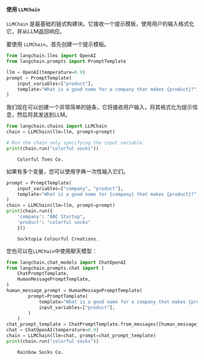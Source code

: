 #### 使用 `LLMChain`

`LLMChain` 是最基础的链式构建块。它接收一个提示模板，使用用户的输入格式化它，并从LLM返回响应。

要使用 `LLMChain`，首先创建一个提示模板。

```python
from langchain.llms import OpenAI
from langchain.prompts import PromptTemplate

llm = OpenAI(temperature=0.9)
prompt = PromptTemplate(
    input_variables=["product"],
    template="What is a good name for a company that makes {product}?",
)
```

我们现在可以创建一个非常简单的链条，它将接收用户输入，将其格式化为提示信息，然后将其发送到LLM。


```python
from langchain.chains import LLMChain
chain = LLMChain(llm=llm, prompt=prompt)

# Run the chain only specifying the input variable.
print(chain.run("colorful socks"))
```

<CodeOutputBlock lang="python">

```
    Colorful Toes Co.
```

</CodeOutputBlock>

如果有多个变量，您可以使用字典一次性输入它们。


```python
prompt = PromptTemplate(
    input_variables=["company", "product"],
    template="What is a good name for {company} that makes {product}?",
)
chain = LLMChain(llm=llm, prompt=prompt)
print(chain.run({
    'company': "ABC Startup",
    'product': "colorful socks"
    }))
```

<CodeOutputBlock lang="python">

```
    Socktopia Colourful Creations.
```

</CodeOutputBlock>

您也可以在`LLMChain`中使用聊天模型：


```python
from langchain.chat_models import ChatOpenAI
from langchain.prompts.chat import (
    ChatPromptTemplate,
    HumanMessagePromptTemplate,
)
human_message_prompt = HumanMessagePromptTemplate(
        prompt=PromptTemplate(
            template="What is a good name for a company that makes {product}?",
            input_variables=["product"],
        )
    )
chat_prompt_template = ChatPromptTemplate.from_messages([human_message_prompt])
chat = ChatOpenAI(temperature=0.9)
chain = LLMChain(llm=chat, prompt=chat_prompt_template)
print(chain.run("colorful socks"))
```

<CodeOutputBlock lang="python">

```
    Rainbow Socks Co.
```

</CodeOutputBlock>
